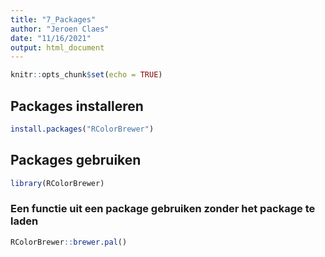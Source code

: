 ```yaml
---
title: "7_Packages"
author: "Jeroen Claes"
date: "11/16/2021"
output: html_document
---
```


```r
knitr::opts_chunk$set(echo = TRUE)
```

## Packages installeren
```r
install.packages("RColorBrewer")
```


## Packages gebruiken
```r
library(RColorBrewer)
```


### Een functie uit een package gebruiken zonder het package te laden
```r
RColorBrewer::brewer.pal()
```